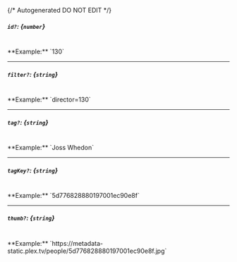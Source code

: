 {/* Autogenerated DO NOT EDIT  */}
##### `id?`: *{`number`}*
<br/>
**Example:** `130`

---
##### `filter?`: *{`string`}*
<br/>
**Example:** `director=130`

---
##### `tag?`: *{`string`}*
<br/>
**Example:** `Joss Whedon`

---
##### `tagKey?`: *{`string`}*
<br/>
**Example:** `5d776828880197001ec90e8f`

---
##### `thumb?`: *{`string`}*
<br/>
**Example:** `https://metadata-static.plex.tv/people/5d776828880197001ec90e8f.jpg`


